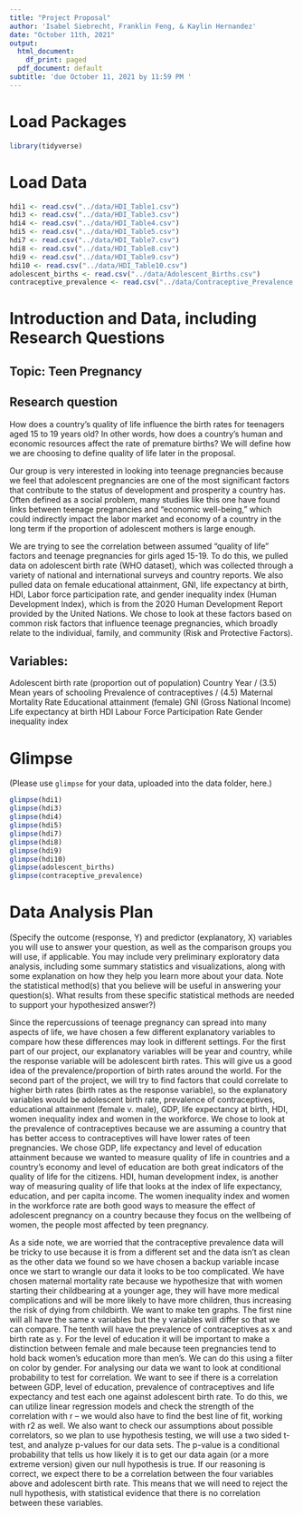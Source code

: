 ```yaml
---
title: "Project Proposal"
author: 'Isabel Siebrecht, Franklin Feng, & Kaylin Hernandez'
date: "October 11th, 2021"
output:
  html_document:
    df_print: paged
  pdf_document: default
subtitle: 'due October 11, 2021 by 11:59 PM '
---
```


# Load Packages

```r
library(tidyverse)
``` 

# Load Data
```r
hdi1 <- read.csv("../data/HDI_Table1.csv")
hdi3 <- read.csv("../data/HDI_Table3.csv")
hdi4 <- read.csv("../data/HDI_Table4.csv")
hdi5 <- read.csv("../data/HDI_Table5.csv")
hdi7 <- read.csv("../data/HDI_Table7.csv")
hdi8 <- read.csv("../data/HDI_Table8.csv")
hdi9 <- read.csv("../data/HDI_Table9.csv")
hdi10 <- read.csv("../data/HDI_Table10.csv")
adolescent_births <- read.csv("../data/Adolescent_Births.csv")
contraceptive_prevalence <- read.csv("../data/Contraceptive_Prevalence.csv")
```

# Introduction and Data, including Research Questions

## Topic: Teen Pregnancy
## Research question 
How does a country’s quality of life influence the birth rates for teenagers 
aged 15 to 19 years old? In other words, how does a country’s human and 
economic resources affect the rate of premature births? We will define how we 
are choosing to define quality of life later in the proposal. 

Our group is very interested in looking into teenage pregnancies because we 
feel that adolescent pregnancies are one of the most significant factors that 
contribute to the status of development and prosperity a country has. Often 
defined as a social problem, many studies like this one have found links 
between teenage pregnancies and “economic well-being,” which could indirectly 
impact the labor market and economy of a country in the long term if the 
proportion of adolescent mothers is large enough. 

We are trying to see the correlation between assumed “quality of life” factors 
and teenage pregnancies for girls aged 15-19. To do this, we pulled data on 
adolescent birth rate (WHO dataset), which was collected through a variety of 
national and international surveys and country reports. We also pulled data on 
female educational attainment, GNI, life expectancy at birth, HDI, Labor force 
participation rate, and gender inequality index (Human Development Index), 
which is from the 2020 Human Development Report provided by the United Nations. 
We chose to look at these factors based on common risk factors that influence 
teenage pregnancies, which broadly relate to the individual, family, and 
community (Risk and Protective Factors). 

## Variables:
Adolescent birth rate (proportion out of population)
Country
Year / (3.5) Mean years of schooling
Prevalence of contraceptives / (4.5) Maternal Mortality Rate
Educational attainment (female)
GNI (Gross National Income)
Life expectancy at birth
HDI 
Labour Force Participation Rate
Gender inequality index 


# Glimpse

(Please use `glimpse` for your data, uploaded into the data folder, here.)
```r
glimpse(hdi1)
glimpse(hdi3)
glimpse(hdi4)
glimpse(hdi5)
glimpse(hdi7)
glimpse(hdi8)
glimpse(hdi9)
glimpse(hdi10)
glimpse(adolescent_births)
glimpse(contraceptive_prevalence)
```

# Data Analysis Plan

(Specify the outcome (response, Y) and predictor (explanatory, X) variables you will use to answer your question, as well as the comparison groups you will use, if applicable. You may include very preliminary exploratory data analysis, including some summary statistics and visualizations, along with some explanation on how they help you learn more about your data. Note the statistical method(s) that you believe will be useful in answering your question(s). 
What results from these specific statistical methods are needed to support your hypothesized answer?)

Since the repercussions of teenage pregnancy can spread into many aspects of 
life, we have chosen a few different explanatory variables to compare how these 
differences may look in different settings. For the first part of our project, 
our explanatory variables will be year and country, while the response variable 
will be adolescent birth rates. This will give us a good idea of the 
prevalence/proportion of birth rates around the world. For the second part of 
the project, we will try to find factors that could correlate to higher birth 
rates (birth rates as the response variable), so the explanatory  variables 
would be adolescent birth rate, prevalence of contraceptives, educational 
attainment (female v. male), GDP, life expectancy at birth, HDI, women 
inequality index and women in the workforce. We chose to look at the prevalence 
of contraceptives because we are assuming a country that has better access to 
contraceptives will have lower rates of teen pregnancies. We chose GDP, life 
expectancy and level of education attainment because we wanted to measure 
quality of life in countries and a country's economy and level of education are 
both great indicators of the quality of life for the citizens. HDI, human 
development index, is another way of measuring quality of life that looks at 
the index of life expectancy, education, and per capita income. The women 
inequality index and women in the workforce rate are both good ways to measure 
the effect of adolescent pregnancy on a country because they focus on the 
wellbeing of women, the people most affected by teen pregnancy. 

As a side note, we are worried that the contraceptive prevalence data will be 
tricky to use because it is from a different set and the data isn’t as clean as 
the other data we found so we have chosen a backup variable incase once we start 
to wrangle our data it looks to be too complicated. We have chosen maternal 
mortality rate because we hypothesize that with women starting their 
childbearing at a younger age, they will have more medical complications and 
will be more likely to have more children, thus increasing the risk of dying 
from childbirth. 
We want to make ten graphs. The first nine will all have the same x variables 
but the y variables will differ so that we can compare. The tenth will have the 
prevalence of contraceptives as x and birth rate as y. For the level of 
education it will be important to make a distinction between female and male 
because teen pregnancies tend to hold back women’s education more than men’s. 
We can do this using a filter on color by gender. 
For analysing our data we want to look at conditional probability to test for 
correlation. We want to see if there is a correlation between GDP, level of 
education, prevalence of contraceptives and life expectancy and test each one 
against adolescent birth rate. To do this, we can utilize linear regression 
models and check the strength of the correlation with r – we would also have 
to find the best line of fit, working with r2 as well. 
We also want to check our assumptions about possible correlators, so we plan 
to use hypothesis testing, we will use a two sided t-test, and analyze  p-values 
for our data sets. The p-value is a conditional probability that tells us how 
likely it is to get our data again (or a more extreme version) given our null 
hypothesis is true. If our reasoning is correct, we expect there to be a 
correlation between the four variables above and adolescent birth rate. This 
means that we will need to reject the null hypothesis, with statistical evidence
that there is no correlation between these variables.

